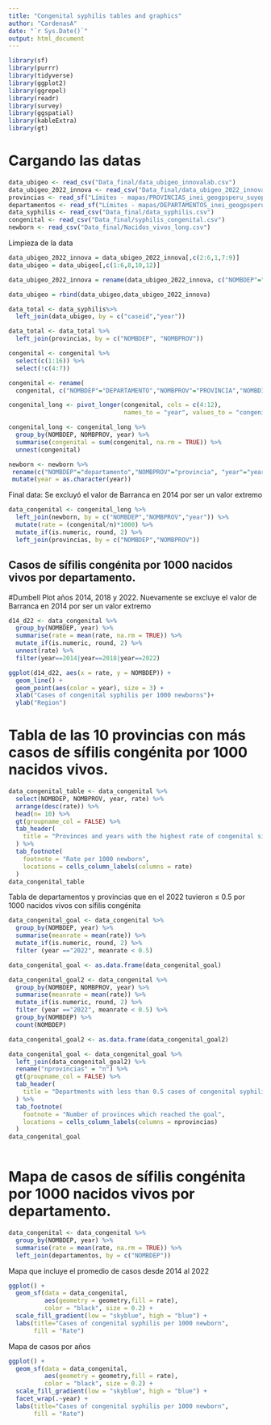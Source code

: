 ```yaml
---
title: "Congenital syphilis tables and graphics"
author: "CardenasA"
date: "`r Sys.Date()`"
output: html_document
---
```


```r
library(sf)
library(purrr)
library(tidyverse)
library(ggplot2)
library(ggrepel)
library(readr)
library(survey)
library(ggspatial)
library(kableExtra)
library(gt)
```

# Cargando las datas

```r
data_ubigeo <- read_csv("Data_final/data_ubigeo_innovalab.csv")
data_ubigeo_2022_innova <- read_csv("Data_final/data_ubigeo_2022_innova.csv")
provincias <- read_sf("Límites - mapas/PROVINCIAS_inei_geogpsperu_suyopomalia.shp")
departamentos <- read_sf("Límites - mapas/DEPARTAMENTOS_inei_geogpsperu_suyopomalia.shp")
data_syphilis <- read_csv("Data_final/data_syphilis.csv")
congenital <- read_csv("Data_final/syphilis_congenital.csv")
newborn <- read_csv("Data_final/Nacidos_vivos_long.csv")
```

Limpieza de la data

```r
data_ubigeo_2022_innova = data_ubigeo_2022_innova[,c(2:6,1,7:9)]
data_ubigeo = data_ubigeo[,c(1:6,8,10,12)]

data_ubigeo_2022_innova = rename(data_ubigeo_2022_innova, c("NOMBDEP"="DEPARTAMEN","NOMBPROV"="PROVINCIA","NOMBDIST"="DISTRITO"))

data_ubigeo = rbind(data_ubigeo,data_ubigeo_2022_innova)

data_total <- data_syphilis%>% 
  left_join(data_ubigeo, by = c("caseid","year"))

data_total <- data_total %>%
  left_join(provincias, by = c("NOMBDEP", "NOMBPROV"))
```

```r
congenital <- congenital %>%
  select(c(1:16)) %>%
  select(!c(4:7))

congenital <- rename(
  congenital, c("NOMBDEP"="DEPARTAMENTO","NOMBPROV"="PROVINCIA","NOMBDIST"="DISTRITO"))

congenital_long <- pivot_longer(congenital, cols = c(4:12), 
                                names_to = "year", values_to = "congenital")

congenital_long <- congenital_long %>%
  group_by(NOMBDEP, NOMBPROV, year) %>%
  summarise(congenital = sum(congenital, na.rm = TRUE)) %>%
  unnest(congenital)

newborn <- newborn %>%
 rename(c("NOMBDEP"="departamento","NOMBPROV"="provincia", "year"="years")) %>%
 mutate(year = as.character(year)) 

```

Final data:
Se excluyó el valor de Barranca en 2014 por ser un valor extremo
```r
data_congenital <- congenital_long %>%
  left_join(newborn, by = c("NOMBDEP","NOMBPROV","year")) %>%
  mutate(rate = (congenital/n)*1000) %>% 
  mutate_if(is.numeric, round, 2) %>%
  left_join(provincias, by = c("NOMBDEP","NOMBPROV"))
```
## Casos de sífilis congénita por 1000 nacidos vivos por departamento.

#Dumbell Plot años 2014, 2018 y 2022.
Nuevamente se excluye el valor de Barranca en 2014 por ser un valor extremo

```r

d14_d22 <- data_congenital %>%
  group_by(NOMBDEP, year) %>%
  summarise(rate = mean(rate, na.rm = TRUE)) %>%
  mutate_if(is.numeric, round, 2) %>%
  unnest(rate) %>%
  filter(year==2014|year==2018|year==2022) 

ggplot(d14_d22, aes(x = rate, y = NOMBDEP)) +
  geom_line() +
  geom_point(aes(color = year), size = 3) +
  xlab("Cases of congenital syphilis per 1000 newborns")+
  ylab("Region")
```

# Tabla de las 10 provincias con más casos de sífilis congénita por 1000 nacidos vivos.

```r

data_congenital_table <- data_congenital %>%
  select(NOMBDEP, NOMBPROV, year, rate) %>%
  arrange(desc(rate)) %>%
  head(n= 10) %>%
  gt(groupname_col = FALSE) %>%
  tab_header(
    title = "Provinces and years with the highest rate of congenital sifilis"
  ) %>%
  tab_footnote(
    footnote = "Rate per 1000 newborn",
    locations = cells_column_labels(columns = rate)
  )
data_congenital_table

```
Tabla de departamentos y provincias que en el 2022 tuvieron ≤ 0.5 por 1000 nacidos vivos con sífilis congénita

```r
data_congenital_goal <- data_congenital %>%
  group_by(NOMBDEP, year) %>%
  summarise(meanrate = mean(rate)) %>%
  mutate_if(is.numeric, round, 2) %>%
  filter (year =="2022", meanrate < 0.5) 

data_congenital_goal <- as.data.frame(data_congenital_goal)

data_congenital_goal2 <- data_congenital %>%
  group_by(NOMBDEP, NOMBPROV, year) %>%
  summarise(meanrate = mean(rate)) %>%
  mutate_if(is.numeric, round, 2) %>%
  filter (year =="2022", meanrate < 0.5) %>%
  group_by(NOMBDEP) %>%
  count(NOMBDEP) 

data_congenital_goal2 <- as.data.frame(data_congenital_goal2)

data_congenital_goal <- data_congenital_goal %>%
  left_join(data_congenital_goal2) %>%
  rename("nprovincias" = "n") %>%
  gt(groupname_col = FALSE) %>%
  tab_header(
    title = "Departments with less than 0.5 cases of congenital syphilis per 1000 newborn in 2022"
  ) %>%
  tab_footnote(
    footnote = "Number of provinces which reached the goal",
    locations = cells_column_labels(columns = nprovincias)
  )
data_congenital_goal
  

```

# Mapa de casos de sífilis congénita por 1000 nacidos vivos por departamento.

```r
data_congenital <- data_congenital %>%
  group_by(NOMBDEP, year) %>%
  summarise(rate = mean(rate, na.rm = TRUE)) %>%
  left_join(departamentos, by = c("NOMBDEP"))
```

Mapa que incluye el promedio de casos desde 2014 al 2022

```r
ggplot() +
  geom_sf(data = data_congenital,
          aes(geometry = geometry,fill = rate),
          color = "black", size = 0.2) +
  scale_fill_gradient(low = "skyblue", high = "blue") +
  labs(title="Cases of congenital syphilis per 1000 newborn",
       fill = "Rate") 

```

Mapa de casos por años

```r
ggplot() +
  geom_sf(data = data_congenital,
          aes(geometry = geometry,fill = rate),
          color = "black", size = 0.2) +
  scale_fill_gradient(low = "skyblue", high = "blue") +
  facet_wrap(.~year) + 
  labs(title="Cases of congenital syphilis per 1000 newborn",
       fill = "Rate")
```
